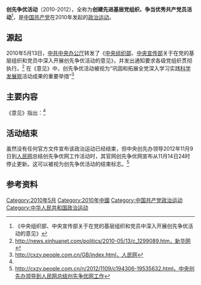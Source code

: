 {{refimprove|time=2014-06-12T04:48:08+00:00}}
{{中国政治}}
'''创先争优活动'''（2010-2012），全称为'''创建先进基层党组织、争当优秀共产党员活动'''<ref name="#1">《中央组织部、中央宣传部关于在党的基层组织和党员中深入开展创先争优活动的意见》</ref>，是[[中国共产党|中国共产党]]在2010年发起的[[中国共产党政治运动|政治运动]]。

==源起==
2010年5月13日，[[中共中央办公厅|中共中央办公厅]]转发了《[[中共中央组织部|中央组织部]]、[[中共中央宣传部|中央宣传部]]关于在党的基层组织和党员中深入开展创先争优活动的意见》，并发出通知要求各级党组织贯彻执行。<ref>http://news.xinhuanet.com/politics/2010-05/13/c_1299089.htm，新华网</ref>
在《意见》中，创先争优活动被视为“巩固和拓展全党深入学习实践[[科学发展观|科学发展观]]活动成果的重要举措”<ref>http://cxzy.people.com.cn/GB/index.html，人民网{{dead link|date=2017年11月 |bot=InternetArchiveBot |fix-attempted=yes }}</ref>
==主要内容==
《意见》指出：{{cquote|  深入开展创先争优活动，要认真贯彻落实党的[[十七大|十七大]]和十七届三中、四中全会精神，以[[邓小平理论|邓小平理论]]和“三个代表”重要思想为指导，以深入学习实践科学发展观为主题，坚持从本地区本部门本单位实际出发，改革创新，务求实效，统筹推进党的建设其他经常性工作，充分发挥基层党组织的战斗堡垒作用和共产党员的先锋模范作用，在推动科学发展、促进社会和谐、服务人民群众、加强基层组织的实践中建功立业。 }}<ref name="#1"/>
==活动结束==
虽然没有任何官方文件宣布该政治运动已经结束，但中央创先办领导2012年11月9日到[[人民网|人民网]]总结创先争优网工作活动时，其官网创先争优网宣布从11月14日24时停止更新。这可以被视为创先争优活动的结束标志。<ref>http://cxzy.people.com.cn/n/2012/1109/c194306-19535632.html，中央创先办领导到人民网总结创先争优网工作{{dead link|date=2017年11月 |bot=InternetArchiveBot |fix-attempted=yes }}</ref>
==参考资料==
{{reflist}}
{{中国共产党政治运动}}
{{中国共产党的有关信息|理论}}
[[Category:2010年5月|Category:2010年5月]]
[[Category:2010年中國|Category:2010年中國]]
[[Category:中国共产党政治运动|Category:中国共产党政治运动]]
[[Category:中华人民共和国政治运动|Category:中华人民共和国政治运动]]